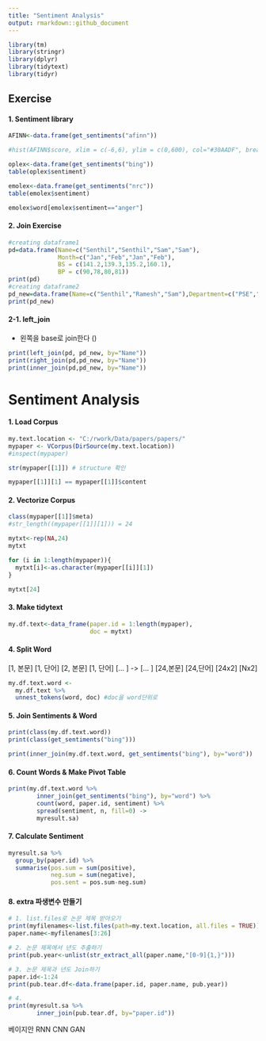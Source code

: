 ```yaml
---
title: "Sentiment Analysis"
output: rmarkdown::github_document
---
```

```r
library(tm)
library(stringr)
library(dplyr)
library(tidytext)
library(tidyr)
```

## Exercise

#### 1. Sentiment library
```r
AFINN<-data.frame(get_sentiments("afinn"))

#hist(AFINN$score, xlim = c(-6,6), ylim = c(0,600), col="#30AADF", breaks=14)

oplex<-data.frame(get_sentiments("bing"))
table(oplex$sentiment)

emolex<-data.frame(get_sentiments("nrc"))
table(emolex$sentiment)

emolex$word[emolex$sentiment=="anger"]
```

#### 2. Join Exercise
```r
#creating dataframe1
pd=data.frame(Name=c("Senthil","Senthil","Sam","Sam"),
              Month=c("Jan","Feb","Jan","Feb"),
              BS = c(141.2,139.3,135.2,160.1),
              BP = c(90,78,80,81))
print(pd)
#creating dataframe2
pd_new=data.frame(Name=c("Senthil","Ramesh","Sam"),Department=c("PSE","Data Analytics","PSE"))
print(pd_new) 
```
#### 2-1. left_join
* 왼쪽을 base로 join한다 ()
```r
print(left_join(pd, pd_new, by="Name"))
print(right_join(pd,pd_new, by="Name"))
print(inner_join(pd,pd_new, by="Name"))
```

# Sentiment Analysis

#### 1. Load Corpus 
```r
my.text.location <- "C:/rwork/Data/papers/papers/"
mypaper <- VCorpus(DirSource(my.text.location))
#inspect(mypaper)

str(mypaper[[1]]) # structure 확인

mypaper[[1]][1] == mypaper[[1]]$content
```

#### 2. Vectorize Corpus
```r
class(mypaper[[1]]$meta)
#str_length((mypaper[[1]][1])) = 24

mytxt<-rep(NA,24)
mytxt

for (i in 1:length(mypaper)){
  mytxt[i]<-as.character(mypaper[[i]][1])
}

mytxt[24]
```

#### 3. Make tidytext
```r

my.df.text<-data_frame(paper.id = 1:length(mypaper), 
                       doc = mytxt)

```

#### 4. Split Word
[1, 본문]    [1, 단어]
[2, 본문]    [1, 단어]
[...    ] -> [...    ]
[24,본문]    [24,단어]
  [24x2]       [Nx2]
```r
my.df.text.word <-
  my.df.text %>% 
  unnest_tokens(word, doc) #doc을 word단위로

```

#### 5. Join Sentiments & Word
```r
print(class(my.df.text.word))
print(class(get_sentiments("bing")))

print(inner_join(my.df.text.word, get_sentiments("bing"), by="word"))

```

#### 6. Count Words & Make Pivot Table
```r
print(my.df.text.word %>% 
        inner_join(get_sentiments("bing"), by="word") %>% 
        count(word, paper.id, sentiment) %>% 
        spread(sentiment, n, fill=0) ->
        myresult.sa)

```

#### 7. Calculate Sentiment
```r

myresult.sa %>% 
  group_by(paper.id) %>% 
  summarise(pos.sum = sum(positive),
            neg.sum = sum(negative),
            pos.sent = pos.sum-neg.sum)

```

#### 8. extra 파생변수 만들기 
```r

# 1. list.files로 논문 제목 받아오기 
print(myfilenames<-list.files(path=my.text.location, all.files = TRUE))
paper.name<-myfilenames[3:26]

# 2. 논문 제목에서 년도 추출하기 
print(pub.year<-unlist(str_extract_all(paper.name,"[0-9]{1,}")))

# 3. 논문 제목과 년도 Join하기
paper.id<-1:24
print(pub.tear.df<-data.frame(paper.id, paper.name, pub.year))

# 4. 
print(myresult.sa %>% 
        inner_join(pub.tear.df, by="paper.id"))

```
베이지안
RNN
CNN
GAN 























